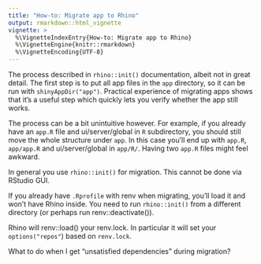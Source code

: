 ```yaml
---
title: "How-to: Migrate app to Rhino"
output: rmarkdown::html_vignette
vignette: >
  %\VignetteIndexEntry{How-to: Migrate app to Rhino}
  %\VignetteEngine{knitr::rmarkdown}
  %\VignetteEncoding{UTF-8}
---
```


The process described in `rhino::init()` documentation, albeit not in great detail.
The first step is to put all app files in the `app` directory,
so it can be run with `shinyAppDir("app")`.
Practical experience of migrating apps shows that it's a useful step
which quickly lets you verify whether the app still works.

The process can be a bit unintuitive however.
For example, if you already have an `app.R` file and ui/server/global in `R` subdirectory,
you should still move the whole structure under `app`.
In this case you'll end up with `app.R`, `app/app.R` and ui/server/global in `app/R/`.
Having two `app.R` files might feel awkward.

In general you use `rhino::init()` for migration.
This cannot be done via RStudio GUI.

If you already have `.Rprofile` with renv when migrating,
you'll load it and won't have Rhino inside.
You need to run `rhino::init()` from a different directory (or perhaps run renv::deactivate()).

Rhino will renv::load() your renv.lock.
In particular it will set your `options("repos"`) based on `renv.lock`.

What to do when I get "unsatisfied dependencies" during migration?
